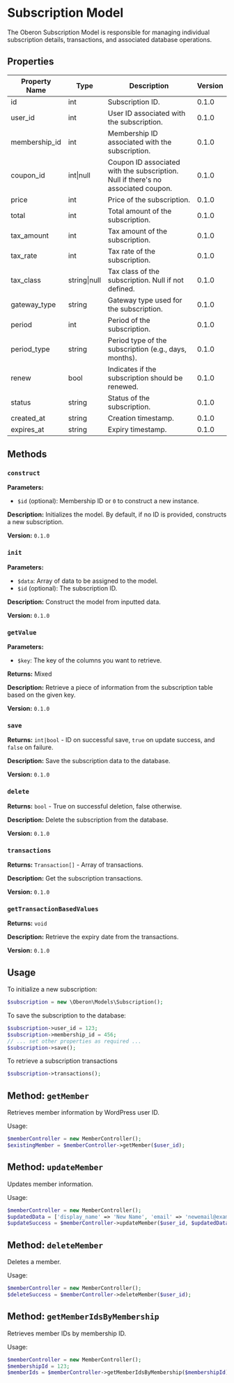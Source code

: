 # Subscription Model

The Oberon Subscription Model is responsible for managing individual subscription details, transactions, and associated database operations.

## Properties

| Property Name | Type             | Description                                                                       | Version |
| ------------- | ---------------- | --------------------------------------------------------------------------------- | ------- |
| id            | int              | Subscription ID.                                                                  | 0.1.0   |
| user_id       | int              | User ID associated with the subscription.                                         | 0.1.0   |
| membership_id | int              | Membership ID associated with the subscription.                                   | 0.1.0   |
| coupon_id     | int&#124;null    | Coupon ID associated with the subscription. Null if there's no associated coupon. | 0.1.0   |
| price         | int              | Price of the subscription.                                                        | 0.1.0   |
| total         | int              | Total amount of the subscription.                                                 | 0.1.0   |
| tax_amount    | int              | Tax amount of the subscription.                                                   | 0.1.0   |
| tax_rate      | int              | Tax rate of the subscription.                                                     | 0.1.0   |
| tax_class     | string&#124;null | Tax class of the subscription. Null if not defined.                               | 0.1.0   |
| gateway_type  | string           | Gateway type used for the subscription.                                           | 0.1.0   |
| period        | int              | Period of the subscription.                                                       | 0.1.0   |
| period_type   | string           | Period type of the subscription (e.g., days, months).                             | 0.1.0   |
| renew         | bool             | Indicates if the subscription should be renewed.                                  | 0.1.0   |
| status        | string           | Status of the subscription.                                                       | 0.1.0   |
| created_at    | string           | Creation timestamp.                                                               | 0.1.0   |
| expires_at    | string           | Expiry timestamp.                                                                 | 0.1.0   |

## Methods

### `construct`

**Parameters:**

-   `$id` (optional): Membership ID or `0` to construct a new instance.

**Description:** Initializes the model. By default, if no ID is provided, constructs a new subscription.

**Version:** `0.1.0`

### `init`

**Parameters:**

-   `$data`: Array of data to be assigned to the model.
-   `$id` (optional): The subscription ID.

**Description:** Construct the model from inputted data.

**Version:** `0.1.0`

### `getValue`

**Parameters:**

-   `$key`: The key of the columns you want to retrieve.

**Returns:** Mixed

**Description:** Retrieve a piece of information from the subscription table based on the given key.

**Version:** `0.1.0`

### `save`

**Returns:** `int|bool` - ID on successful save, `true` on update success, and `false` on failure.

**Description:** Save the subscription data to the database.

**Version:** `0.1.0`

### `delete`

**Returns:** `bool` - True on successful deletion, false otherwise.

**Description:** Delete the subscription from the database.

**Version:** `0.1.0`

### `transactions`

**Returns:** `Transaction[]` - Array of transactions.

**Description:** Get the subscription transactions.

**Version:** `0.1.0`

### `getTransactionBasedValues`

**Returns:** `void`

**Description:** Retrieve the expiry date from the transactions.

**Version:** `0.1.0`

## Usage

To initialize a new subscription:

```php
$subscription = new \Oberon\Models\Subscription();
```

To save the subscription to the database:

```php
$subscription->user_id = 123;
$subscription->membership_id = 456;
// ... set other properties as required ...
$subscription->save();
```

To retrieve a subscription transactions

```php
$subscription->transactions();
```

## Method: `getMember`

Retrieves member information by WordPress user ID.

Usage:

```php
$memberController = new MemberController();
$existingMember = $memberController->getMember($user_id);
```

## Method: `updateMember`

Updates member information.

Usage:

```php
$memberController = new MemberController();
$updatedData = ['display_name' => 'New Name', 'email' => 'newemail@example.com'];
$updateSuccess = $memberController->updateMember($user_id, $updatedData);
```

## Method: `deleteMember`

Deletes a member.

Usage:

```php
$memberController = new MemberController();
$deleteSuccess = $memberController->deleteMember($user_id);
```

## Method: `getMemberIdsByMembership`

Retrieves member IDs by membership ID.

Usage:

```php
$memberController = new MemberController();
$membershipId = 123;
$memberIds = $memberController->getMemberIdsByMembership($membershipId);
```
